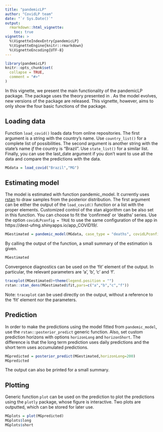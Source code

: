 ```yaml
---
title: "pandemicLP"
author: "CovidLP team"
date: "`r Sys.Date()`"
output:
  rmarkdown::html_vignette:
    toc: true
vignette: >
  %\VignetteIndexEntry{pandemicLP}
  %\VignetteEngine{knitr::rmarkdown}
  %\VignetteEncoding{UTF-8}
---
```


```r
library(pandemicLP)
knitr::opts_chunk$set(
  collapse = TRUE,
  comment = "#>"
)
```

In this vignette, we present the main functionality of the pandemicLP package. The package uses the theory presented in \href{http://est.ufmg.br/covidlp/home/pt/}{est.ufmg.br/covidlp/home/pt}. As the model evolves, new versions of the package are released. This vignette, however, aims to only show the four basic functions of the package.

## Loading data

Function `load_covid()` loads data from online repositories. The first argument is a string with the country's name. Use `country_list()` for a complete list of possibilities. The second argument is another string with the state's name *if* the country is "Brazil". Use `state_list()` for a similar list. Finally, you can use the last_date argument if you don't want to use all the data and compare the predictions with the data.

```r
MGdata = load_covid("Brazil","MG")
```

## Estimating model

The model is estimated with function pandemic_model. It currently uses [rstan](https://github.com/stan-dev/rstan) to draw samples from the posterior distribution. The first argument can be either the output of the `load_covid()` function or a list with the proper elements. Customized control of the stan algorithm can be also set in this function. You can choose to fit the 'confirmed' or 'deaths' series. Use the option `covidLPconfig = TRUE` to use the same configuration of the app in https://dest-ufmg.shinyapps.io/app_COVID19/.

```r
MGestimated = pandemic_model(MGdata, case_type = "deaths", covidLPconfig = TRUE)
```

By calling the output of the function, a small summary of the estimation is given.

```r
MGestimated
```

Convergence diagnostics can be used on the 'fit' element of the output. In particular, the relevant parameters are 'a', 'b', 'c' and 'f'.

```r
traceplot(MGestimated)+theme(legend.position = "")
rstan::stan_dens(MGestimated$fit,pars=c("a","b","c","f"))
```

Note: `traceplot` can be used directly on the output, without a reference to the 'fit' element nor the parameters.

## Prediction

In order to make the predictions using the model fitted from `pandemic_model`, use the `rstan::posterior_predict` generic function. Also, set custom prediction horizons with options `horizonLong` and `horizonShort`. The difference is that the long term prediction uses daily predictions and the short term uses accumulated predictions.

```r
MGpredicted = posterior_predict(MGestimated,horizonLong=200)
MGpredicted
```

The output can also be printed for a small summary.

## Plotting

Generic function `plot` can be used on the prediction to plot the predictions using the `plotly` package, whose figure is interactive. Two plots are outputted, which can be stored for later use.

```r
MGplots = plot(MGpredicted)
MGplots$long
MGplots$short
```
